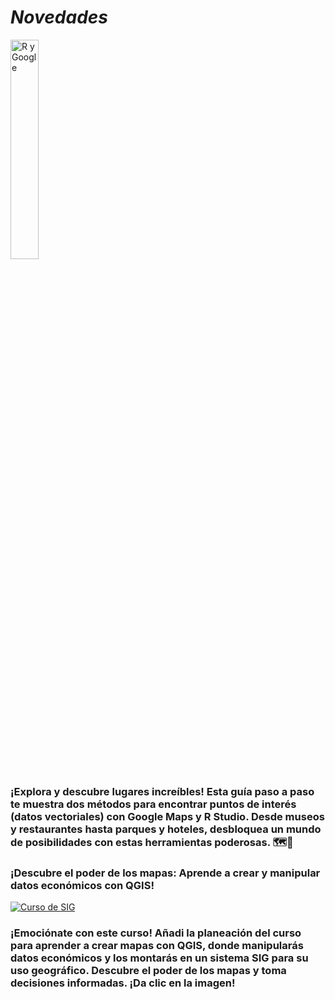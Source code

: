 # ___Novedades___

<body>
  <div class="main2">
  <div class="main-border">
  
<a href="R_Google.html"><img src="css/IMG/R_G-fonmini.png" alt="R y Google" style="width: 30%;"></a>

### ¡Explora y descubre lugares increíbles! Esta guía paso a paso te muestra dos métodos para encontrar puntos de interés (datos vectoriales) con Google Maps y R Studio. Desde museos y restaurantes hasta parques y hoteles, desbloquea un mundo de posibilidades con estas herramientas poderosas. 🗺️📍

   </div>
  </div>
  <div class="main2">
  <div class="main-border">
    
### ¡Descubre el poder de los mapas: Aprende a crear y manipular datos económicos con QGIS!

<a href="cmapas.html"><img src="css/IMG/SIG.png" alt="Curso de SIG"></a>

### ¡Emociónate con este curso! Añadi la planeación del curso para aprender a crear mapas con QGIS, donde manipularás datos económicos y los montarás en un sistema SIG para su uso geográfico. Descubre el poder de los mapas y toma decisiones informadas. ¡Da clic en la imagen!

  </div>
  </div>
  
  
</body>